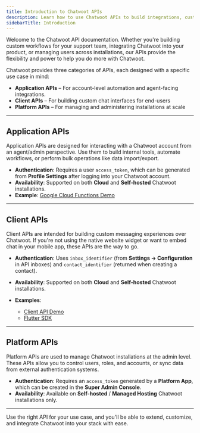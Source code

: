 ```yaml
---
title: Introduction to Chatwoot APIs
description: Learn how to use Chatwoot APIs to build integrations, customize chat experiences, and manage your installation.
sidebarTitle: Introduction
---
```


Welcome to the Chatwoot API documentation. Whether you're building custom workflows for your support team, integrating Chatwoot into your product, or managing users across installations, our APIs provide the flexibility and power to help you do more with Chatwoot.

Chatwoot provides three categories of APIs, each designed with a specific use case in mind:

- **Application APIs** – For account-level automation and agent-facing integrations.
- **Client APIs** – For building custom chat interfaces for end-users
- **Platform APIs** – For managing and administering installations at scale

---

## Application APIs

Application APIs are designed for interacting with a Chatwoot account from an agent/admin perspective. Use them to build internal tools, automate workflows, or perform bulk operations like data import/export.

- **Authentication**: Requires a user `access_token`, which can be generated from **Profile Settings** after logging into your Chatwoot account.
- **Availability**: Supported on both **Cloud** and **Self-hosted** Chatwoot installations.
- **Example**: [Google Cloud Functions Demo](https://github.com/chatwoot/google-cloud-functions-demo)

---

## Client APIs

Client APIs are intended for building custom messaging experiences over Chatwoot. If you're not using the native website widget or want to embed chat in your mobile app, these APIs are the way to go.

- **Authentication**: Uses `inbox_identifier` (from **Settings → Configuration** in API inboxes) and `contact_identifier` (returned when creating a contact).
- **Availability**: Supported on both **Cloud** and **Self-hosted** Chatwoot installations.
- **Examples**:

  - [Client API Demo](https://github.com/chatwoot/client-api-demo)
  - [Flutter SDK](https://github.com/chatwoot/chatwoot-flutter-sdk)

---

## Platform APIs

Platform APIs are used to manage Chatwoot installations at the admin level. These APIs allow you to control users, roles, and accounts, or sync data from external authentication systems.

- **Authentication**: Requires an `access_token` generated by a **Platform App**, which can be created in the **Super Admin Console**.
- **Availability**: Available on **Self-hosted** / **Managed Hosting** Chatwoot installations only.

---

Use the right API for your use case, and you'll be able to extend, customize, and integrate Chatwoot into your stack with ease.
